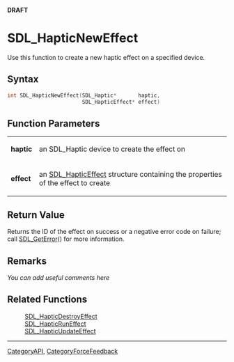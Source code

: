 <span color="red">'''DRAFT'''</span>

= SDL_HapticNewEffect =
Use this function to create a new haptic effect on a specified device.


== Syntax ==
<syntaxhighlight lang='c++'>
int SDL_HapticNewEffect(SDL_Haptic*       haptic,
                        SDL_HapticEffect* effect)
</syntaxhighlight>

== Function Parameters ==
{|
|'''haptic'''
|an SDL_Haptic device to create the effect on
|-
|'''effect'''
|an [[SDL_HapticEffect]] structure containing the properties of the effect to create
|}

== Return Value ==
Returns the ID of the effect on success or a negative error code on failure; call [[SDL_GetError]]() for more information.

== Remarks ==
''You can add useful comments here''

== Related Functions ==
:[[SDL_HapticDestroyEffect]]
:[[SDL_HapticRunEffect]]
:[[SDL_HapticUpdateEffect]]

----
[[CategoryAPI]], [[CategoryForceFeedback]]
